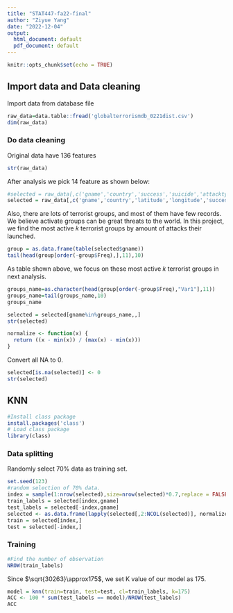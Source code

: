 ```yaml
---
title: "STAT447-fa22-final"
author: "Ziyue Yang"
date: "2022-12-04"
output:
  html_document: default
  pdf_document: default
---
```


```r
knitr::opts_chunk$set(echo = TRUE)
```

## Import data and Data cleaning

Import data from database file

```r
raw_data=data.table::fread('globalterrorismdb_0221dist.csv')
dim(raw_data)
```

### Do data cleaning

Original data have 136 features

```r
str(raw_data)
```

After analysis we pick 14 feature as shown below:

```r
#selected = raw_data[,c('gname','country','success','suicide','attacktype1','targtype1','claimed','weaptype1','nkill','nwound','property','ransom'),]
selected = raw_data[,c('gname','country','latitude','longitude','success','suicide','attacktype1','targtype1','claimed','weaptype1','nkill','nwound','property','ransom'),]
```

Also, there are lots of terrorist groups, and most of them have few records. We believe activate groups can be great threats to the world. In this project, we find the most active 𝑘 terrorist groups by amount of attacks their launched.

```r
group = as.data.frame(table(selected$gname))
tail(head(group[order(-group$Freq),],11),10)
```

As table shown above, we focus on these most active 𝑘 terrorist groups in next analysis.\

```r
groups_name=as.character(head(group[order(-group$Freq),"Var1"],11))
groups_name=tail(groups_name,10)
groups_name
```

```r
selected = selected[gname%in%groups_name,,]
str(selected)
```

```r
normalize <- function(x) {
  return ((x - min(x)) / (max(x) - min(x)))
}
```

Convert all NA to 0.

```r
selected[is.na(selected)] <- 0
str(selected)
```

## KNN

```r
#Install class package
install.packages('class')
# Load class package
library(class)
```

### Data splitting

Randomly select 70% data as training set.

```r
set.seed(123)
#random selection of 70% data.
index = sample(1:nrow(selected),size=nrow(selected)*0.7,replace = FALSE)
train_labels = selected[index,gname]
test_labels = selected[-index,gname]
selected <- as.data.frame(lapply(selected[,2:NCOL(selected)], normalize))
train = selected[index,]
test = selected[-index,]
```

### Training

```r
#Find the number of observation
NROW(train_labels)
```

Since $\sqrt{30263}\approx175$, we set K value of our model as 175.

```r
model = knn(train=train, test=test, cl=train_labels, k=175)
ACC <- 100 * sum(test_labels == model)/NROW(test_labels)
ACC
```
